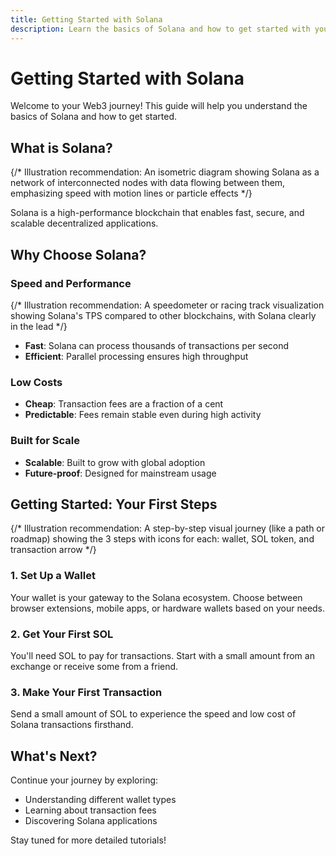```yaml
---
title: Getting Started with Solana
description: Learn the basics of Solana and how to get started with your Web3 journey
---
```


# Getting Started with Solana

Welcome to your Web3 journey! This guide will help you understand the basics of Solana and how to get started.

## What is Solana?

{/* Illustration recommendation: An isometric diagram showing Solana as a network of interconnected nodes with data flowing between them, emphasizing speed with motion lines or particle effects */}

Solana is a high-performance blockchain that enables fast, secure, and scalable decentralized applications.

## Why Choose Solana?

### Speed and Performance
{/* Illustration recommendation: A speedometer or racing track visualization showing Solana's TPS compared to other blockchains, with Solana clearly in the lead */}
- **Fast**: Solana can process thousands of transactions per second
- **Efficient**: Parallel processing ensures high throughput

### Low Costs
- **Cheap**: Transaction fees are a fraction of a cent
- **Predictable**: Fees remain stable even during high activity

### Built for Scale
- **Scalable**: Built to grow with global adoption
- **Future-proof**: Designed for mainstream usage

## Getting Started: Your First Steps

{/* Illustration recommendation: A step-by-step visual journey (like a path or roadmap) showing the 3 steps with icons for each: wallet, SOL token, and transaction arrow */}

### 1. Set Up a Wallet
Your wallet is your gateway to the Solana ecosystem. Choose between browser extensions, mobile apps, or hardware wallets based on your needs.

### 2. Get Your First SOL
You'll need SOL to pay for transactions. Start with a small amount from an exchange or receive some from a friend.

### 3. Make Your First Transaction
Send a small amount of SOL to experience the speed and low cost of Solana transactions firsthand.

## What's Next?

Continue your journey by exploring:
- Understanding different wallet types
- Learning about transaction fees
- Discovering Solana applications

Stay tuned for more detailed tutorials!